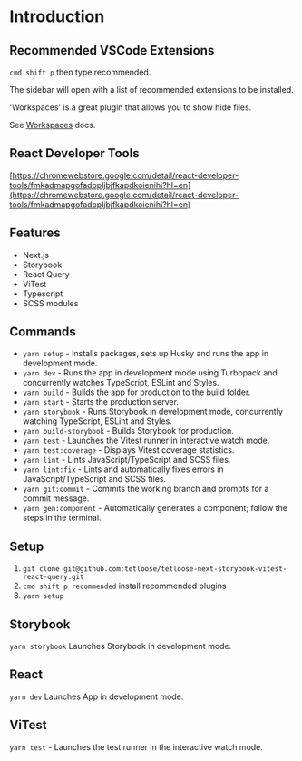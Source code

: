 
<Meta title="Documentation/Introduction" />

# Introduction

## Recommended VSCode Extensions

`cmd shift p` then type recommended.

The sidebar will open with a list of recommended extensions to be installed.

'Workspaces' is a great plugin that allows you to show hide files.

See [Workspaces](https://marketplace.visualstudio.com/items?itemName=Fooxly.workspace) docs.

## React Developer Tools

[https://chromewebstore.google.com/detail/react-developer-tools/fmkadmapgofadopljbjfkapdkoienihi?hl=en](https://chromewebstore.google.com/detail/react-developer-tools/fmkadmapgofadopljbjfkapdkoienihi?hl=en)

## Features

- Next.js
- Storybook
- React Query
- ViTest
- Typescript
- SCSS modules

## Commands

- `yarn setup` - Installs packages, sets up Husky and runs the app in development mode.
- `yarn dev` - Runs the app in development mode using Turbopack and concurrently watches TypeScript, ESLint and Styles.
- `yarn build` - Builds the app for production to the build folder.
- `yarn start` - Starts the production server.
- `yarn storybook` - Runs Storybook in development mode, concurrently watching TypeScript, ESLint and Styles.
- `yarn build-storybook` - Builds Storybook for production.
- `yarn test` - Launches the Vitest runner in interactive watch mode.
- `yarn test:coverage` - Displays Vitest coverage statistics.
- `yarn lint` - Lints JavaScript/TypeScript and SCSS files.
- `yarn lint:fix` - Lints and automatically fixes errors in JavaScript/TypeScript and SCSS files.
- `yarn git:commit` - Commits the working branch and prompts for a commit message.
- `yarn gen:component` - Automatically generates a component; follow the steps in the terminal.

## Setup

1. `git clone git@github.com:tetloose/tetloose-next-storybook-vitest-react-query.git`
2. `cmd shift p recommended` install recommended plugins
3. `yarn setup`

## Storybook

`yarn storybook` Launches Storybook in development mode.

## React

`yarn dev` Launches App in development mode.

## ViTest

`yarn test` - Launches the test runner in the interactive watch mode.
